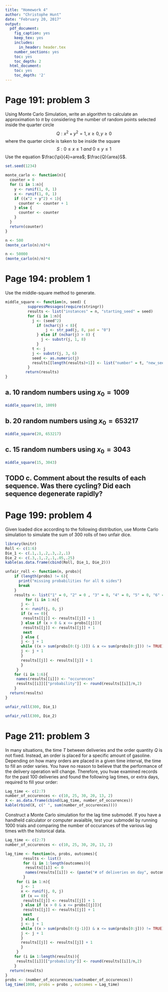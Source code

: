 ```yaml
---
title: "Homework 4"
author: "Christophe Hunt"
date: "February 20, 2017"
output:
  pdf_document:
    fig_caption: yes
    keep_tex: yes
    includes:
      in_header: header.tex
    number_sections: yes
    toc: yes
    toc_depth: 2
  html_document:
    toc: yes
    toc_depth: '2'
---
```


\newpage

# Page 191: problem 3

Using Monte Carlo Simulation, write an algorithm to calculate an approximation to $\pi$ by considering the number of random points selected inside the quarter circle 
$$Q:x^2 +y^2 = 1, x \geq 0, y \geq 0$$
where the quarter circle is taken to be inside the square
$$S : 0 \leq x \leq 1~and~0 \leq y \leq 1$$
Use the equation $\frac{\pi}{4}=area$; $\frac{Q}{area}S$. 

```r
set.seed(1234)

monte_carlo <- function(n){
  counter = 0
  for (i in 1:n){
    y <- runif(1, 0, 1)
    x <- runif(1, 0, 1)
    if ((x^2 + y^2) < 1){
      counter <- counter + 1 
    } else {
      counter <- counter
    }
  }
  return(counter)
}
```

```r
n <- 500
(monte_carlo(n)/n)*4
```

```r
n <- 50000
(monte_carlo(n)/n)*4
```

\newpage

# Page 194: problem 1

Use the middle-square method to generate.

```r
middle_square <- function(n, seed) {
          suppressMessages(require(stringr))
          results <- list("instances" = n, "starting_seed" = seed)
          for (i in 1:n){
            j <- (seed^2)
              if (nchar(j) < 8){
                  j <- str_pad(j, 8, pad = "0")
              } else if (nchar(j) > 8) {
                j <- substr(j, 1, 8)
              }
            t <- j 
            j <- substr(j, 3, 6)
            seed <- as.numeric(j)
            results[[length(results)+1]] <- list("number" = t, "new_seed" = seed)
          }
         return(results)
}
```

## a.  10 random numbers using $x_0 = 1009$

```r
middle_square(10, 1009)
```

## b. 20 random numbers using $x_0 = 653217$

```r
middle_square(20, 653217)
```

## c. 15 random numbers using $x_0 = 3043$

```r
middle_square(15, 3043)
```
## TODO c. Comment about the results of each sequence. Was there cycling? Did each sequence degenerate rapidly? 


# Page 199: problem 4

Given loaded dice according to the following distribution, use Monte Carlo simulation to simulate the sum of 300 rolls of two unfair dice. 

```r
library(knitr)
Roll <- c(1:6)
Die_1 <- c(.1,.1,.2,.3,.2,.1)
Die_2 <- c(.3,.1,.2,.1,.05,.25)
kable(as.data.frame(cbind(Roll, Die_1, Die_2)))
```

```r
unfair_roll <- function(n, probs){
    if (length(probs) != 6){
      print("missing probabilities for all 6 sides")
      break
    }
    results <- list("1" = 0, "2" = 0 , "3" = 0, "4" = 0, "5" = 0, "6" = 0)
         for (i in 1:n){
       j <- 1 
       x <- runif(j, 0, j)
       if (x == 0){
        results[[j]] <- results[[j]] + 1
       } else if (x > 0 & x <= probs[[j]]){
        results[[j]] <- results[[j]] + 1
        next
       } else {
       j <- j + 1
       while ((x > sum(probs[0:(j-1)]) & x <= sum(probs[0:j])) != TRUE) {
       j <- j + 1
       }
       results[[j]] <- results[[j]] + 1
       }
     }
    for (i in 1:6){
     names(results[[i]]) <- "occurences"
     results[[i]][["probability"]] <- round(results[[i]]/n,2)
    }
  return(results)
}
```

```r
unfair_roll(300, Die_1)
```

```r
unfair_roll(300, Die_2)
```


# Page 211: problem 3

In many situations, the time $T$ between deliveries and the order quantity $Q$ is not fixed. Instead, an order is placed for a specific amount of gasoline. Depending on how many orders are placed in a given time interval, the time to fill an order varies. You have no reason to believe that the performance of the delivery operation will change. Therefore, you hvae examined records for the past 100 deliveries and found the following lag times, or extra days, required to fill your order:

```r
Lag_time <- c(2:7)
number_of_occurences <- c(10, 25, 30, 20, 13, 2)
X <- as.data.frame(cbind(Lag_time, number_of_occurences))
kable(rbind(X, c(" ", sum(number_of_occurences))))
```

Construct a Monte Carlo simulation for the lag time submodel. If you have a handheld calculator or computer avaialble, test your submodel by running 1000 trials and comparing the number of occurances of the various lag times with the historical data. 

```r
Lag_time <- c(2:7)
number_of_occurences <- c(10, 25, 30, 20, 13, 2)

lag_time <- function(n, probs, outcomes){
        results <- list()
        for (i in 1:length(outcomes)){
         results[[i]] <- 0
         names(results[[i]]) <- (paste("# of deliveries on day", outcomes[[i]]))
        }
     for (i in 1:n){
       j <- 1 
       x <- runif(j, 0, j)
       if (x == 0){
        results[[j]] <- results[[j]] + 1
       } else if (x > 0 & x <= probs[[j]]){
        results[[j]] <- results[[j]] + 1
        next
       } else {
       j <- j + 1
       while ((x > sum(probs[0:(j-1)]) & x <= sum(probs[0:j])) != TRUE) {
       j <- j + 1
       }
       results[[j]] <- results[[j]] + 1
       }
     }
    for (i in 1:length(results)){
     results[[i]][["probability"]] <- round(results[[i]]/n,2)
    }
  return(results)
}
probs <- (number_of_occurences/sum(number_of_occurences))
lag_time(1000, probs = probs , outcomes = Lag_time)
```
